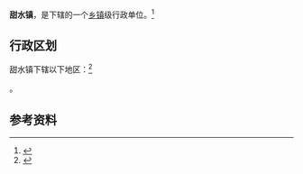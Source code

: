 {{中国乡级行政区|62/10/22/102/000}}

'''甜水镇'''，是{{PRC admin/fullname|62/10/22/102/000|3}}下辖的一个[[乡镇|乡镇]]级行政单位。<ref>{{PRC admin/ref sgc|{{PRC admin/parent|62/10/22/102/000}}}}</ref>

== 行政区划 ==

甜水镇下辖以下地区：<ref>{{PRC admin/ref sgc|62/10/22/102/000}}</ref>

{{PRC admin/children|62/10/22/102/000}}。

== 参考资料 ==

{{reflist}}

{{行政区划小作品}}
{{PRC admin/navcat|62/10/22/102/000}}
